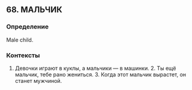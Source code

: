## 68. МАЛЬЧИК
### Определение
Male child.

### Контексты
1. Девочки играют в куклы, а мальчики — в машинки. 2. Ты ещё мальчик, тебе рано жениться. 3. Когда этот мальчик вырастет, он станет мужчиной.

